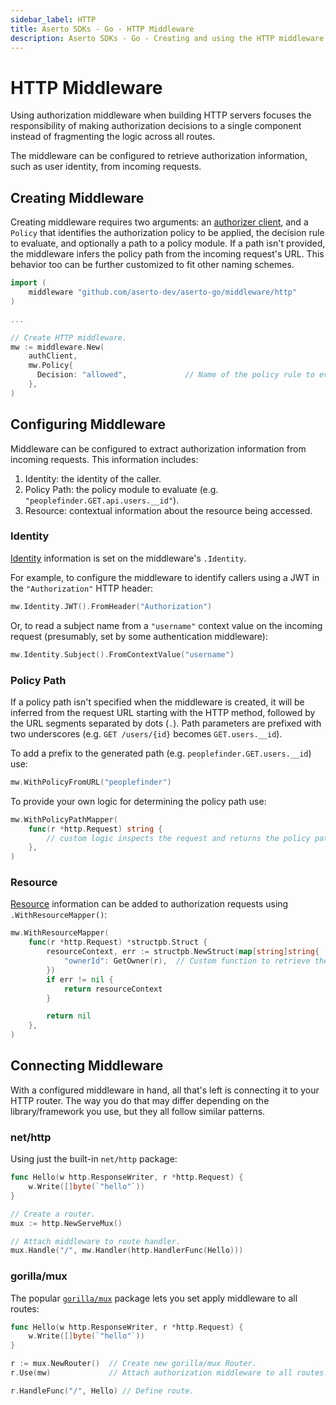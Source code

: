 ```yaml
---
sidebar_label: HTTP
title: Aserto SDKs - Go - HTTP Middleware
description: Aserto SDKs - Go - Creating and using the HTTP middleware
---
```


# HTTP Middleware

Using authorization middleware when building HTTP servers focuses the responsibility of making authorization decisions to a single component instead of fragmenting the logic across all routes.

The middleware can be configured to retrieve authorization information, such as user identity, from incoming requests.

## Creating Middleware

Creating middleware requires two arguments: an [authorizer client](/docs/software-development-kits/go/authorizer), and a `Policy` that identifies the authorization policy to be applied, the decision rule to evaluate, and optionally a path to a policy module. If a path isn't provided, the middleware infers the policy path from the incoming request's URL. This behavior too can be further customized to fit other naming schemes.

```go
import (
    middleware "github.com/aserto-dev/aserto-go/middleware/http"
)

...

// Create HTTP middleware.
mw := middleware.New(
    authClient,
    mw.Policy{
      Decision: "allowed",             // Name of the policy rule to evaluate.
    },
)
```

## Configuring Middleware

Middleware can be configured to extract authorization information from incoming requests. This information includes:

1. Identity: the identity of the caller.
2. Policy Path: the policy module to evaluate (e.g. `"peoplefinder.GET.api.users.__id"`).
3. Resource: contextual information about the resource being accessed.

### Identity

[Identity](/docs/authorizer-guide/identity-context) information is set on the middleware's `.Identity`.

For example, to configure the middleware to identify callers using a JWT in the `"Authorization"` HTTP header:

```go
mw.Identity.JWT().FromHeader("Authorization")
```

Or, to read a subject name from a `"username"` context value on the incoming request (presumably, set by some authentication middleware):

```go
mw.Identity.Subject().FromContextValue("username")
```

### Policy Path

If a policy path isn't specified when the middleware is created, it will be inferred from the request URL starting with the HTTP method, followed by the URL segments separated by dots (`.`). Path parameters are prefixed with two underscores (e.g. `GET /users/{id}` becomes `GET.users.__id`).

To add a prefix to the generated path (e.g. `peoplefinder.GET.users.__id`) use:

```go
mw.WithPolicyFromURL("peoplefinder")
```

To provide your own logic for determining the policy path use:

```go
mw.WithPolicyPathMapper(
    func(r *http.Request) string {
        // custom logic inspects the request and returns the policy path.
    },
)
```

### Resource

[Resource](/docs/authorizer-guide/resource-context) information can be added to authorization requests using
`.WithResourceMapper()`:

```go
mw.WithResourceMapper(
    func(r *http.Request) *structpb.Struct {
        resourceContext, err := structpb.NewStruct(map[string]string{
            "ownerId": GetOwner(r),  // Custom function to retrieve the owner of the resource being accessed.
        })
        if err != nil {
            return resourceContext
        }

        return nil
    },
)
```

## Connecting Middleware

With a configured middleware in hand, all that's left is connecting it to your HTTP router.
The way you do that may differ depending on the library/framework you use, but they all follow similar patterns.

### net/http

Using just the built-in `net/http` package:

```go
func Hello(w http.ResponseWriter, r *http.Request) {
    w.Write([]byte(`"hello"`))
}

// Create a router.
mux := http.NewServeMux()

// Attach middleware to route handler.
mux.Handle("/", mw.Handler(http.HandlerFunc(Hello)))

```

### gorilla/mux

The popular [`gorilla/mux`](https://pkg.go.dev/github.com/gorilla/mux) package lets you set apply middleware to all routes:

```go
func Hello(w http.ResponseWriter, r *http.Request) {
    w.Write([]byte(`"hello"`))
}

r := mux.NewRouter()  // Create new gorilla/mux Router.
r.Use(mw)             // Attach authorization middleware to all routes.

r.HandleFunc("/", Hello) // Define route.
```
